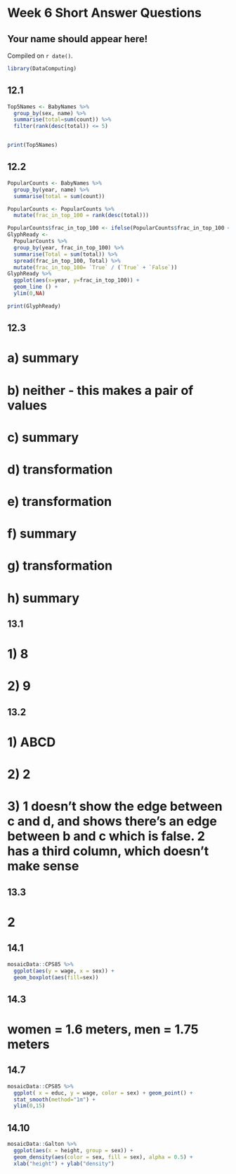 # Week 6 Short Answer Questions

## Your name should appear here!

<!-- leave this material as is -->
Compiled on `r date()`.

```r
library(DataComputing)
```


## 12.1
```r

Top5Names <- BabyNames %>%
  group_by(sex, name) %>%
  summarise(total=sum(count)) %>%
  filter(rank(desc(total)) <= 5)


print(Top5Names)
```

## 12.2

```r

PopularCounts <- BabyNames %>%
  group_by(year, name) %>%
  summarise(total = sum(count))

PopularCounts <- PopularCounts %>% 
  mutate(frac_in_top_100 = rank(desc(total)))

PopularCounts$frac_in_top_100 <- ifelse(PopularCounts$frac_in_top_100 <=100,"True","False")
GlyphReady <-
  PopularCounts %>%
  group_by(year, frac_in_top_100) %>%
  summarise(Total = sum(total)) %>%
  spread(frac_in_top_100, Total) %>%
  mutate(frac_in_top_100= `True` / (`True` + `False`))
GlyphReady %>%
  ggplot(aes(x=year, y=frac_in_top_100)) +
  geom_line () +
  ylim(0,NA)

print(GlyphReady)

```

## 12.3

# a) summary
# b) neither - this makes a pair of values
# c) summary
# d) transformation
# e) transformation
# f) summary
# g) transformation
# h) summary

## 13.1
# 1) 8
# 2) 9

## 13.2
# 1) ABCD
# 2) 2
# 3) 1 doesn't show the edge between c and d, and shows there's an edge between b and c which is false. 2 has a third column, which doesn't make sense

## 13.3
# 2

## 14.1

```r
mosaicData::CPS85 %>%
  ggplot(aes(y = wage, x = sex)) +
  geom_boxplot(aes(fill=sex))


```


## 14.3
# women = 1.6 meters, men = 1.75 meters

## 14.7

```r
mosaicData::CPS85 %>%
  ggplot( x = educ, y = wage, color = sex) + geom_point() +
  stat_smooth(method="1m") +
  ylim(0,15)

```


## 14.10

```r

mosaicData::Galton %>%
  ggplot(aes(x = height, group = sex)) +
  geom_density(aes(color = sex, fill = sex), alpha = 0.5) +
  xlab("height") + ylab("density")

```


